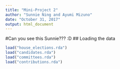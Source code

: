 ```yaml
---
title: "Mini-Project 2"
author: "Sunnie Ning and Ayumi Mizuno"
date: "October 31, 2017"
output: html_document
---
```


#Can you see this Sunnie??? :D
## Loading the data


```r
load("house_elections.rda")
load("candidates.rda")
load("committees.rda")
load("contributions.rda")
```
